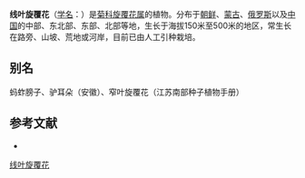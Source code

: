 {{Speciesbox
| name = 线叶旋覆花
| status = 
| status_system = 
| image =
| genus = Inula
| species = lineariaefolia
| authority = Turcz.
}}

'''线叶旋覆花'''（[[学名|学名]]：{{lang|la|''Inula lineariaefolia''}}）是[[菊科|菊科]][[旋覆花属|旋覆花属]]的植物。分布于[[朝鲜|朝鲜]]、[[蒙古|蒙古]]、[[俄罗斯|俄罗斯]]以及[[中国|中国]]的中部、东北部、东部、北部等地，生长于海拔150米至500米的地区，常生长在路旁、山坡、荒地或河岸，目前已由人工引种栽培。

== 别名 ==
蚂蚱膀子、驴耳朵（安徽）、窄叶旋覆花（江苏南部种子植物手册）

== 参考文献 ==
<div class="references-small">
* {{cite web| url =http://www.bioinfo.cn/db05/KmzwSpecies.php?action=view&id=4909| title =线叶旋覆花| work =《中国高等植物数据库全库》| publisher =中国科学院微生物研究所| author =昆明植物研究所| accessdate =2009-02-25| deadurl =yes| archiveurl =https://web.archive.org/web/20160305072841/http://www.bioinfo.cn/db05/KmzwSpecies.php?action=view&id=4909| archivedate =2016-03-05}}
</div>

[[Category:旋覆花属|线叶旋覆花]]


{{植物小作品}}
